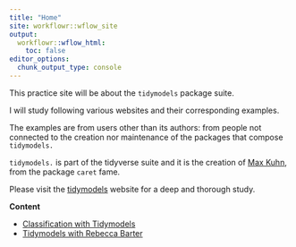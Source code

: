 ```yaml
---
title: "Home"
site: workflowr::wflow_site
output:
  workflowr::wflow_html:
    toc: false
editor_options:
  chunk_output_type: console
---
```


This practice site will be about the `tidymodels` package suite.

I will study following various websites and their corresponding examples.  

The examples are from users other than its authors: from people not connected to the creation nor maintenance of the packages that compose `tidymodels.`

`tidymodels.` is part of the tidyverse suite and it is the creation of [Max Kuhn](https://www.rstudio.com/authors/max-kuhn/), from the package `caret` fame.

Please visit the [tidymodels](https://www.tidymodels.org/) website for a deep and thorough study.

**Content**

-   [Classification with Tidymodels](01_classification-tidymodels.html)
-   [Tidymodels with Rebecca Barter](02_tidymodels-tidy-machine-learning.html) 

